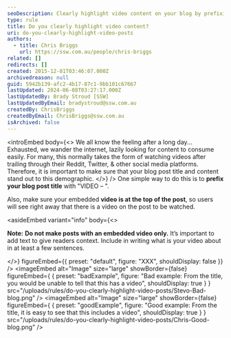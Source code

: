 ```yaml
---
seoDescription: Clearly highlight video content on your blog by prefixing your post title with "VIDEO –" and placing the embedded video at the top of the post. This ensures users can easily identify and engage with your video content.
type: rule
title: Do you clearly highlight video content?
uri: do-you-clearly-highlight-video-posts
authors:
  - title: Chris Briggs
    url: https://ssw.com.au/people/chris-briggs
related: []
redirects: []
created: 2015-12-01T03:46:07.000Z
archivedreason: null
guid: 5942b139-afc2-4b17-87c1-9bb101c67667
lastUpdated: 2024-06-08T03:27:17.000Z
lastUpdatedBy: Brady Stroud [SSW]
lastUpdatedByEmail: bradystroud@ssw.com.au
createdBy: ChrisBriggs
createdByEmail: ChrisBriggs@ssw.com.au
isArchived: false
---
```


<introEmbed
  body={<>
We all know the feeling after a long day... Exhausted, we wander the internet, lazily looking for content to consume easily. For many, this normally takes the form of watching videos after trailing through their Reddit, Twitter, & other social media platforms. Therefore, it is important to make sure that your blog post title and content stand out to this demographic.
  </>}
/>
One simple way to do this is to **prefix your blog post title** with "VIDEO – ".

Also, make sure your embedded **video is at the top of the post**, so users will see right away that there is a video on the post to be watched.

<asideEmbed
  variant="info"
  body={<>
    
**Note:** **Do not make posts with an embedded video only.** It’s important to add text to give readers context. Include in writing what is your video about in at least a few sentences.

  </>}
  figureEmbed={{
    preset: "default",
    figure: "XXX",
    shouldDisplay: false
  }}
/>
<imageEmbed
  alt="Image"
  size="large"
  showBorder={false}
  figureEmbed={ {
    preset: "badExample",
    figure: "Bad example: From the title, you would be unable to tell that this has a video",
    shouldDisplay: true
  } }
  src="/uploads/rules/do-you-clearly-highlight-video-posts/Stevo-Bad-blog.png"
/>
<imageEmbed
  alt="Image"
  size="large"
  showBorder={false}
  figureEmbed={ {
    preset: "goodExample",
    figure: "Good example: From the title, it is easy to see that this includes a video",
    shouldDisplay: true
  } }
  src="/uploads/rules/do-you-clearly-highlight-video-posts/Chris-Good-blog.png"
/>
